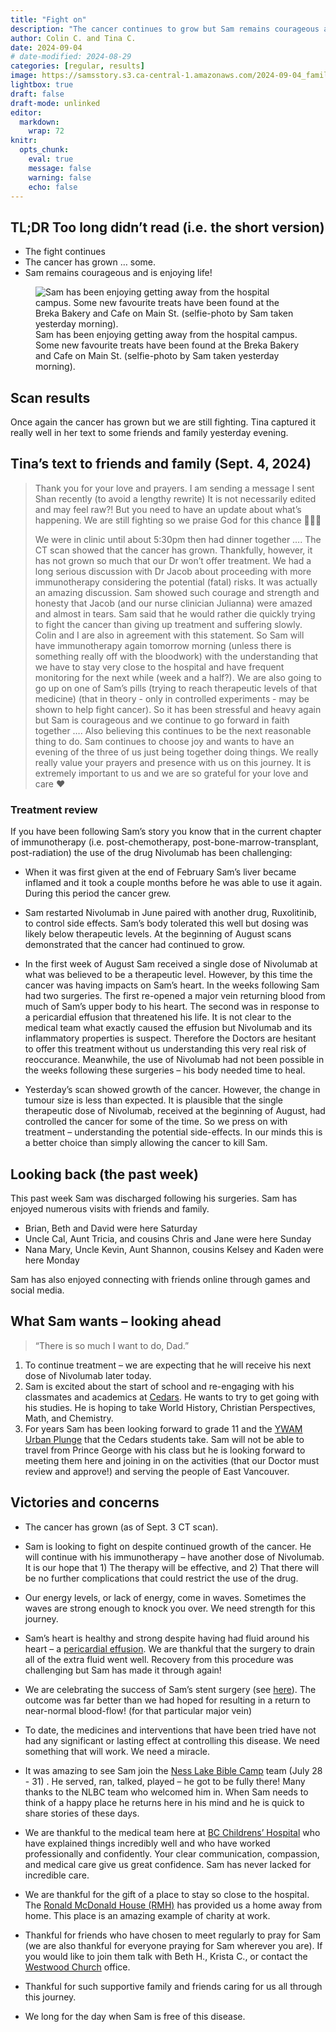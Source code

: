 ```yaml
---
title: "Fight on"
description: "The cancer continues to grow but Sam remains courageous and is fighting on."
author: Colin C. and Tina C.
date: 2024-09-04
# date-modified: 2024-08-29
categories: [regular, results]
image: https://samsstory.s3.ca-central-1.amazonaws.com/2024-09-04_family-breka-cafe.jpg
lightbox: true
draft: false
draft-mode: unlinked
editor: 
  markdown: 
    wrap: 72
knitr: 
  opts_chunk: 
    eval: true
    message: false
    warning: false
    echo: false
---
```


<!-- 
Since last post: 

POST: focus on the state of the disease?

R29: @RMH. Sam was much more rested and was able to enjoy the day.  Our for ice cream and JJ Bean, Kaboodals
    I have been able to connect with Landon.  Although a good day Sam powered out by mid-afternoon
F30: @RMH.  Good connection with Landon as we discuss our kids.  
    Cardio clinic including echocardiogram 
    Oncology Clinic: met Dr. Marie-Claude from Canuck.  She suggested that Sam's acid reflux was related to the lack of 
    space in his chest. Juliana and Jacob were there
    Sam explained how he was doing.  He did this wearing flicking the ears on his hat from Daniel and Alex -- very funny for all.  Plans: CT scan on Tuesday. Hope to proceed with Nivolumab on Wednesday.
    Back to RMH.  A relaxed day.  Sam had great energy for the am and clinic but ran out of power for the pm.  Lots of tv and some video games in the afternoon. Sam and I watched Alone.  Later evening Sam had more energy. ... I was done by this point and fell to sleep.
    Tina had a hard evening missing connections/ her people.
S31: Hillhouse family visited: David and Sam talking.  Off to Earnest and Carson's Used Books 
    Sam is enjoying the show Alone
    In the night Sam's chest -- specifically upper sternum was hot
D01: St. John's Anglican Church
    Paul's Omlettery
    Townsends visit -- talks and pizza out at Woodfire Pizza (Cal, Tricia, Jane, Chris)
    ... couldn't believe how much Sam was able to handle! 
M02: Sam had a rough night with lots of additional meds.  We didn't sleep much.  
    It seems the activity of the previous days had caught up with him.
    He rallied by ~3 when the Frickers arrived.  We all had a decent visit (kinda flat)
    Sam seemed to present adrenal deficit a couple times -- after more food and predisone `.5 hours early
    he seemed more alert and engaged. 
    Good evening 
    Sam gaming online with friends: Ben and John; Julia ad Hadance  
T03: CT scan in the am -- straight forward
    Out to Breka Cafe
    Sam gaming online with friends 
    @Clinic 
    Camara and Gaia
    Review of weekend with Jacob and Juliana
    *items to discuss (i.e. Dad's paranoid thoughts)*
    -   Pains -- internal ... itchy on the inside 
    -   Sam style.  I'm feeling good so therefore I will do a lot 
    -   Lot's of joint pains 
    -   Two episodes of what appeared to be adrenal fatigue 
    -   One evening of sweats 
    -   Hot in the chest
    Results:
    -   slight increase 7.1 x 8.1 x 7.3 previous (7.8 x 7.8 x 6.7 August 22)
    -   August 14 7.4 x 6.6 by (7.7 x 6.9 previous)
    -   P. effusion remains small
    Next Steps:
    -   Do nothing as it causes high risk
    -   Give it -- what side effects will we have ... 
    -   Fear of an acute event. 
    -   What do you think:
        -   I would risk an acute event that MAY lead to death rather than no action that WILL lead to death. 
            (not stated: But no action is a death sentence ...)
        -   Sam states well similar 
        -   Tina agrees 
    -   ALternate therapies -- why we are doing what we are doing ... 
    -   Sam stop treatments when when it is definitive that the cancer will not win. 


W04
    *QUESTIONS and THOUGHTS*
    -   The cancer is causing new pain ... elevated pain.  
        We need options for managing it.  Morphine is not enough and does not hit is fast enough.  
        Usually come on the evening. 
    -   This cancer seems to grow in fits and start -- surging.  Is this  known pattern 
        or is it unique. Or is this an artefact of mixed methods.


What a conundrum.  Sam is the healthiest he has been in this journey.  He is able to enjoy life.  He has a thirst for life.  In the early mornings he rolls over and says to me that there is so much that he wants to do (still not sure how conscious he was). He also added ... with you dad!

What Sam wants -- to share of the love and hope he has in Jesus. "Pain is temporary -- hope is eternal."

 -->

::: {.callout-note icon="false"}
## TL;DR [Too long didn't read (i.e. the short version)]{.small}

-   The fight continues
-   The cancer has grown ... some.
-   Sam remains courageous and is enjoying life!
:::

::: {#photo}
![Sam has been enjoying getting away from the hospital campus. Some new
favourite treats have been found at the Breka Bakery and Cafe on Main
St. (selfie-photo by Sam taken yesterday
morning).](https://samsstory.s3.ca-central-1.amazonaws.com/2024-09-04_family-breka-cafe.jpg)
:::

## Scan results {style="clear:none"}

Once again the cancer has grown but we are still fighting. Tina captured
it really well in her text to some friends and family yesterday evening.

::: {.callout-note icon="false"}
## Tina's text to friends and family (Sept. 4, 2024)

> Thank you for your love and prayers. I am sending a message I sent
> Shan recently (to avoid a lengthy rewrite) It is not necessarily
> edited and may feel raw?! But you need to have an update about what's
> happening. We are still fighting so we praise God for this chance
> 🙌🙌🙌
>
> We were in clinic until about 5:30pm then had dinner together …. The
> CT scan showed that the cancer has grown. Thankfully, however, it has
> not grown so much that our Dr won’t offer treatment. We had a long
> serious discussion with Dr Jacob about proceeding with more
> immunotherapy considering the potential (fatal) risks. It was actually
> an amazing discussion. Sam showed such courage and strength and
> honesty that Jacob (and our nurse clinician Julianna) were amazed and
> almost in tears. Sam said that he would rather die quickly trying to
> fight the cancer than giving up treatment and suffering slowly. Colin
> and I are also in agreement with this statement. So Sam will have
> immunotherapy again tomorrow morning (unless there is something really
> off with the bloodwork) with the understanding that we have to stay
> very close to the hospital and have frequent monitoring for the next
> while (week and a half?). We are also going to go up on one of Sam’s
> pills (trying to reach therapeutic levels of that medicine) (that in
> theory - only in controlled experiments - may be shown to help fight
> cancer). So it has been stressful and heavy again but Sam is
> courageous and we continue to go forward in faith together …. Also
> believing this continues to be the next reasonable thing to do. Sam
> continues to choose joy and wants to have an evening of the three of
> us just being together doing things. We really really value your
> prayers and presence with us on this journey. It is extremely
> important to us and we are so grateful for your love and care ❤️
:::

### Treatment review

If you have been following Sam's story you know that in the current
chapter of immunotherapy (i.e. post-chemotherapy,
post-bone-marrow-transplant, post-radiation) the use of the drug
Nivolumab has been challenging:

-   When it was first given at the end of February Sam's liver became
    inflamed and it took a couple months before he was able to use it
    again. During this period the cancer grew.

-   Sam restarted Nivolumab in June paired with another drug,
    Ruxolitinib, to control side effects. Sam's body tolerated this well
    but dosing was likely below therapeutic levels. At the beginning of
    August scans demonstrated that the cancer had continued to grow.

-   In the first week of August Sam received a single dose of Nivolumab
    at what was believed to be a therapeutic level. However, by this
    time the cancer was having impacts on Sam's heart. In the weeks
    following Sam had two surgeries. The first re-opened a major vein
    returning blood from much of Sam's upper body to his heart. The
    second was in response to a pericardial effusion that threatened his
    life. It is not clear to the medical team what exactly caused the
    effusion but Nivolumab and its inflammatory properties is suspect.
    Therefore the Doctors are hesitant to offer this treatment without
    us understanding this very real risk of reoccurance. Meanwhile, the
    use of Nivolumab had not been possible in the weeks following these
    surgeries – his body needed time to heal.

-   Yesterday's scan showed growth of the cancer. However, the change in
    tumour size is less than expected. It is plausible that the single
    therapeutic dose of Nivolumab, received at the beginning of August,
    had controlled the cancer for some of the time. So we press on with
    treatment – understanding the potential side-effects. In our minds
    this is a better choice than simply allowing the cancer to kill Sam.

## Looking back (the past week)

This past week Sam was discharged following his surgeries. Sam has
enjoyed numerous visits with friends and family.

-   Brian, Beth and David were here Saturday
-   Uncle Cal, Aunt Tricia, and cousins Chris and Jane were here Sunday
-   Nana Mary, Uncle Kevin, Aunt Shannon, cousins Kelsey and Kaden were
    here Monday

Sam has also enjoyed connecting with friends online through games and
social media.

<!-- The only downside to all of this activity is that Sam's greatest
physical pains are likely related to all of his activity -- muscles and
joints have ached in the evenings and sometimes through the night. -->

## What Sam wants – looking ahead

> "There is so much I want to do, Dad." <!-- [^1]! -->

<!-- [^1]: It was the middle of the night when he said this. I am not even -->

<!-- sure if he was conscious when he said it. -->

1.  To continue treatment – we are expecting that he will receive his
    next dose of Nivolumab later today.
2.  Sam is excited about the start of school and re-engaging with his
    classmates and academics at [Cedars](https://cedars.bc.ca). He wants
    to try to get going with his studies. He is hoping to take World
    History, Christian Perspectives, Math, and Chemistry.
3.  For years Sam has been looking forward to grade 11 and the [YWAM
    Urban Plunge](https://www.ywamvancouver.org/mission-adventures) that
    the Cedars students take. Sam will not be able to travel from Prince
    George with his class but he is looking forward to meeting them here
    and joining in on the activities (that our Doctor must review and
    approve!) and serving the people of East Vancouver.

## Victories and concerns

-   The cancer has grown (as of Sept. 3 CT scan).

-   Sam is looking to fight on despite continued growth of the cancer.
    He will continue with his immunotherapy -- have another dose of
    Nivolumab. It is our hope that 1) The therapy will be effective,
    and 2) That there will be no further complications that could
    restrict the use of the drug.

-   Our energy levels, or lack of energy, come in waves. Sometimes the
    waves are strong enough to knock you over. We need strength for this
    journey.

-   Sam's heart is healthy and strong despite having had fluid around
    his heart – a [pericardial
    effusion](https://www.healthlinkbc.ca/pericardial-effusion-0). We
    are thankful that the surgery to drain all of the extra fluid went
    well. Recovery from this procedure was challenging but Sam has made
    it through again!

-   We are celebrating the success of Sam's stent surgery (see
    [here](/posts/2408/2024-08-16_surgery-celebration.qmd)). The outcome
    was far better than we had hoped for resulting in a return to
    near-normal blood-flow! (for that particular major vein)

-   To date, the medicines and interventions that have been tried have
    not had any significant or lasting effect at controlling this
    disease. We need something that will work. We need a miracle.

-   It was amazing to see Sam join the [Ness Lake Bible
    Camp](https://www.nesslakebiblecamp.com) team (July 28 - 31) . He
    served, ran, talked, played -- he got to be fully there! Many thanks
    to the NLBC team who welcomed him in. When Sam needs to think of a
    happy place he returns here in his mind and he is quick to share
    stories of these days.

-   We are thankful to the medical team here at [BC Childrens'
    Hospital](http://www.bcchildrens.ca) who have explained things
    incredibly well and who have worked professionally and confidently.
    Your clear communication, compassion, and medical care give us great
    confidence. Sam has never lacked for incredible care.

-   We are thankful for the gift of a place to stay so close to the
    hospital. The [Ronald McDonald House (RMH)](https://rmhbc.ca) has
    provided us a home away from home. This place is an amazing example
    of charity at work.

-   Thankful for friends who have chosen to meet regularly to pray for
    Sam (we are also thankful for everyone praying for Sam wherever you
    are). If you would like to join them talk with Beth H., Krista C.,
    or contact the [Westwood Church](https://westwoodchurch.bc.ca)
    office.

-   Thankful for such supportive family and friends caring for us all
    through this journey.

-   We long for the day when Sam is free of this disease.